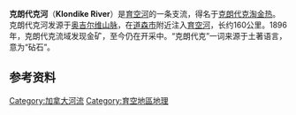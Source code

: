 {{Expand |time=2009-12-19T09:47:09+00:00 }}{{Geobox|River
<!-- *** Heading *** -->
| name =克朗代克河<br> Klondike River
| native_name = Tr'ondëk
| other_name = 
| category_hide = 1 
<!-- *** Names **** -->
| etymology = 
| nickname = 
<!-- *** Image *** -->
| image = Klondike River crossing Dempster Highway 1.JPG
| image_caption = 克朗代克河
| image_size =
<!-- *** Country *** -->
| country = 加拿大
| state = 
| region_type = [[加拿大行政区划|地区]]
| region = 育空地區
| district = 
| municipality = 
<!-- *** Family *** -->
| parent =
| tributary_left =
| tributary_right = 
| city = 
| landmark = 
<!-- *** River locations *** -->
| source = [[奥吉尔维山脉|奥吉尔维山脉]]
| source_location = | source_region = | source_country =
| source_elevation = 
| source1 = 
| source1_location = | source1_region = | source1_country =
| source1_elevation = 
| source_confluence = 
| source_confluence_location = | source_confluence_region = | source_confluence_country =
| source_confluence_elevation = 
| mouth = 育空河
| mouth_location = [[道森市|道森市]] | mouth_region =育空地區 | mouth_country =加拿大
| mouth_elevation = 
| capital_coordinates = 
| mouth_coordinates = {{coord|64|03|08|N|139|26|27|W|display=inline,title}}
| length = 160
| width = 
| depth = 
| volume =
| watershed = 
| discharge = 
| discharge_max =
| discharge_min =
<!-- *** Free fields *** -->
| free = | free_type = 
<!-- *** Maps *** -->
| map =
| map_caption = 
| map_background = 
| map_locator =
| map_locator_x =
| map_locator_y = 
<!-- *** Website *** -->
| website =
| commons =
<!-- *** Footnotes *** -->
| footnotes = <ref name="britannica" /><ref name="nrcan" />
}}
'''克朗代克河'''（'''Klondike River'''）是[[育空河|育空河]]的一条支流，得名于[[克朗代克淘金热|克朗代克淘金热]]。克朗代克河发源于[[奥吉尔维山脉|奥吉尔维山脉]]，在[[道森市|道森市]]附近注入[[育空河|育空河]]，长约160公里。1896年，克朗代克流域发现金矿，至今仍在开采中。“克朗代克”一词来源于土著语言，意为“砧石”。

== 参考资料 ==
{{reflist
| refs =

<ref name="britannica">
{{cite encyclopedia
 |title        = Klondike River
 |encyclopedia = [[大英百科全书|大英百科全书]]
 |url          = http://cache.britannica.com/EBchecked/topic/320125/Klondike-River
 |accessdate   = 5 March 2010
 |deadurl      = yes
 |archiveurl   = http://archive.wikiwix.com/cache/20100307025730/http://cache.britannica.com/EBchecked/topic/320125/Klondike-River
 |archivedate  = 2010年3月7日
}}
</ref>

<ref name="nrcan">{{cite web 
 |title=Klondike River 
 |url=http://geonames2.nrcan.gc.ca/cgi-bin/v9/sima_unique_v9?english?KADJR?C 
 |publisher=[[加拿大自然資源部|加拿大自然資源部]] 
 |accessdate=5 March 2010 
 |deadurl=yes 
 |archiveurl=https://web.archive.org/web/20110608095128/http://geonames2.nrcan.gc.ca/cgi-bin/v9/sima_unique_v9?english%3FKADJR%3FC 
 |archivedate=2011-06-08 
 |df= 
 }}</ref>

}}


{{DEFAULTSORT:Klondike}}
[[Category:加拿大河流|Category:加拿大河流]]
[[Category:育空地區地理|Category:育空地區地理]]

{{canada-stub}}